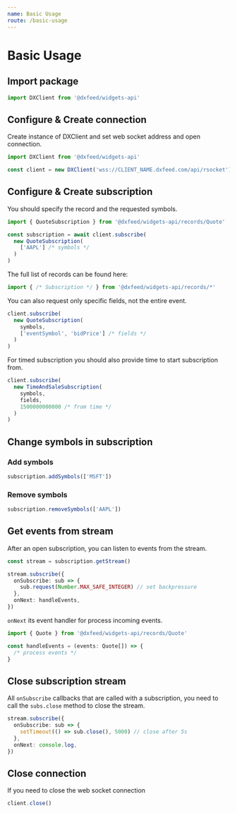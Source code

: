 ```yaml
---
name: Basic Usage
route: /basic-usage
---
```


# Basic Usage

## Import package

```ts
import DXClient from '@dxfeed/widgets-api'
```

## Configure & Create connection

Create instance of DXClient and set web socket address and open connection.

```ts
import DXClient from '@dxfeed/widgets-api'

const client = new DXClient('wss://CLIENT_NAME.dxfeed.com/api/rsocket')
```

## Configure & Create subscription
You should specify the record and the requested symbols.

```ts
import { QuoteSubscription } from '@dxfeed/widgets-api/records/Quote'

const subscription = await client.subscribe(
  new QuoteSubscription(
    ['AAPL'] /* symbols */
  )
)
```

The full list of records can be found here:
```js
import { /* Subscription */ } from '@dxfeed/widgets-api/records/*'
```

You can also request only specific fields, not the entire event.
```ts
client.subscribe(
  new QuoteSubscription(
    symbols,
    ['eventSymbol', 'bidPrice'] /* fields */
  )
)
```

For timed subscription you should also provide time to start subscription from.

```ts
client.subscribe(
  new TimeAndSaleSubscription(
    symbols,
    fields,
    1500000000000 /* from time */
  )
)
```

## Change symbols in subscription

### Add symbols

```ts
subscription.addSymbols(['MSFT'])
```

### Remove symbols

```ts
subscription.removeSymbols(['AAPL'])
```

## Get events from stream
After an open subscription, you can listen to events from the stream.

```ts
const stream = subscription.getStream()

stream.subscribe({
  onSubscribe: sub => {
    sub.request(Number.MAX_SAFE_INTEGER) // set backpressure
  },
  onNext: handleEvents,
})
```

`onNext` its event handler for process incoming events.

```ts
import { Quote } from '@dxfeed/widgets-api/records/Quote'

const handleEvents = (events: Quote[]) => {
  /* process events */
}
```

## Close subscription stream
All `onSubscribe` callbacks that are called with a subscription, you need to call the `subs.close` method to close the stream.

```ts
stream.subscribe({
  onSubscribe: sub => {
    setTimeout(() => sub.close(), 5000) // close after 5s
  },
  onNext: console.log,
})
```

## Close connection
If you need to close the web socket connection

```ts
client.close()
```
